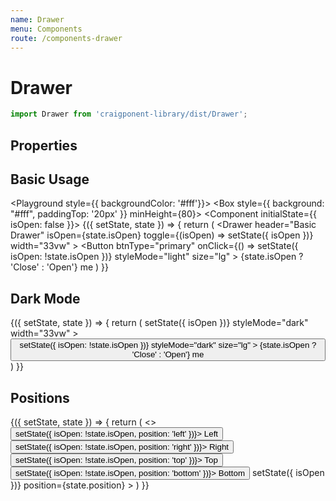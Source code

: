 ```yaml
---
name: Drawer
menu: Components
route: /components-drawer
---
```



# Drawer

```javascript
import Drawer from 'craigponent-library/dist/Drawer';
```

## Properties

<Props of={Drawer} />

## Basic Usage

<Playground style={{ backgroundColor: '#fff'}}>
  <Box style={{ background: "#fff", paddingTop: '20px' }} minHeight={80}>
    <Component initialState={{ isOpen: false }}>
      {({ setState, state }) => {
        return (
          <Row>
            <Drawer
              header="Basic Drawer"
              isOpen={state.isOpen}
              toggle={(isOpen) => setState({ isOpen })}
              width="33vw"
            >
              <Accordion
                title="Open me"
                description="Lorem ipsum dolor sit amet, consectetur adipisicing elit, sed do eiusmod tempor incididunt ut labore et dolore magna aliqua. Ut enim ad minim veniam, quis nostrud exercitation ullamco laboris nisi ut aliquip ex ea commodo consequat. Duis aute irure dolor in reprehenderit in voluptate velit esse cillum dolore eu fugiat nulla pariatur. Excepteur sint occaecat cupidatat non proident, sunt in culpa qui officia deserunt mollit anim id est laborum."
              />
              <Accordion
                title="Open me"
                description="Lorem ipsum dolor sit amet, consectetur adipisicing elit, sed do eiusmod tempor incididunt ut labore et dolore magna aliqua. Ut enim ad minim veniam, quis nostrud exercitation ullamco laboris nisi ut aliquip ex ea commodo consequat. Duis aute irure dolor in reprehenderit in voluptate velit esse cillum dolore eu fugiat nulla pariatur. Excepteur sint occaecat cupidatat non proident, sunt in culpa qui officia deserunt mollit anim id est laborum."
              />
              <Accordion
                title="Open me"
                description="Lorem ipsum dolor sit amet, consectetur adipisicing elit, sed do eiusmod tempor incididunt ut labore et dolore magna aliqua. Ut enim ad minim veniam, quis nostrud exercitation ullamco laboris nisi ut aliquip ex ea commodo consequat. Duis aute irure dolor in reprehenderit in voluptate velit esse cillum dolore eu fugiat nulla pariatur. Excepteur sint occaecat cupidatat non proident, sunt in culpa qui officia deserunt mollit anim id est laborum."
              />
              <Accordion
                title="Open me"
                description="Lorem ipsum dolor sit amet, consectetur adipisicing elit, sed do eiusmod tempor incididunt ut labore et dolore magna aliqua. Ut enim ad minim veniam, quis nostrud exercitation ullamco laboris nisi ut aliquip ex ea commodo consequat. Duis aute irure dolor in reprehenderit in voluptate velit esse cillum dolore eu fugiat nulla pariatur. Excepteur sint occaecat cupidatat non proident, sunt in culpa qui officia deserunt mollit anim id est laborum."
              />
            </Drawer>
            <Button
                btnType="primary"
                onClick={() => setState({ isOpen: !state.isOpen })}
                styleMode="light"
                size="lg"
              >
                {state.isOpen ? 'Close' : 'Open'} me
            </Button>
          </Row>
        )
      }}
    </Component>
  </Box>
</Playground>

## Dark Mode

<Playground>
      <Component initialState={{ isOpen: false }}>
      {({ setState, state }) => {
        return (
          <Row>
            <Drawer
              header="Dark Drawer"
              isOpen={state.isOpen}
              toggle={(isOpen) => setState({ isOpen })}
              styleMode="dark"
              width="33vw"
            >
              <Accordion
                title="Open me"
                description="Lorem ipsum dolor sit amet, consectetur adipisicing elit, sed do eiusmod tempor incididunt ut labore et dolore magna aliqua. Ut enim ad minim veniam, quis nostrud exercitation ullamco laboris nisi ut aliquip ex ea commodo consequat. Duis aute irure dolor in reprehenderit in voluptate velit esse cillum dolore eu fugiat nulla pariatur. Excepteur sint occaecat cupidatat non proident, sunt in culpa qui officia deserunt mollit anim id est laborum."
                styleMode="dark"
              />
              <Accordion
                title="Open me"
                description="Lorem ipsum dolor sit amet, consectetur adipisicing elit, sed do eiusmod tempor incididunt ut labore et dolore magna aliqua. Ut enim ad minim veniam, quis nostrud exercitation ullamco laboris nisi ut aliquip ex ea commodo consequat. Duis aute irure dolor in reprehenderit in voluptate velit esse cillum dolore eu fugiat nulla pariatur. Excepteur sint occaecat cupidatat non proident, sunt in culpa qui officia deserunt mollit anim id est laborum."
                styleMode="dark"
              />
              <Accordion
                title="Open me"
                description="Lorem ipsum dolor sit amet, consectetur adipisicing elit, sed do eiusmod tempor incididunt ut labore et dolore magna aliqua. Ut enim ad minim veniam, quis nostrud exercitation ullamco laboris nisi ut aliquip ex ea commodo consequat. Duis aute irure dolor in reprehenderit in voluptate velit esse cillum dolore eu fugiat nulla pariatur. Excepteur sint occaecat cupidatat non proident, sunt in culpa qui officia deserunt mollit anim id est laborum."
                styleMode="dark"
              />
              <Accordion
                title="Open me"
                description="Lorem ipsum dolor sit amet, consectetur adipisicing elit, sed do eiusmod tempor incididunt ut labore et dolore magna aliqua. Ut enim ad minim veniam, quis nostrud exercitation ullamco laboris nisi ut aliquip ex ea commodo consequat. Duis aute irure dolor in reprehenderit in voluptate velit esse cillum dolore eu fugiat nulla pariatur. Excepteur sint occaecat cupidatat non proident, sunt in culpa qui officia deserunt mollit anim id est laborum."
                styleMode="dark"
              />
            </Drawer>
            <Button
                btnType="primary"
                onClick={() => setState({ isOpen: !state.isOpen })}
                styleMode="dark"
                size="lg"
              >
                {state.isOpen ? 'Close' : 'Open'} me
            </Button>
          </Row>
        )
      }}
    </Component>
</Playground>

## Positions

<Playground>
      <Component initialState={{ isOpen: false, position: 'left' }}>
      {({ setState, state }) => {
         return (
          <>
            <Row>
              <Button size="lg" styleMode="dark" onClick={() => setState({ isOpen: !state.isOpen, position: 'left' })}>
                Left
              </Button>
              <Button size="lg" styleMode="dark" onClick={() => setState({ isOpen: !state.isOpen, position: 'right' })}>
                Right
              </Button>
              <Button size="lg" styleMode="dark" onClick={() => setState({ isOpen: !state.isOpen, position: 'top' })}>
                Top
              </Button>
              <Button size="lg" styleMode="dark" onClick={() => setState({ isOpen: !state.isOpen, position: 'bottom' })}>
                Bottom
              </Button>
            </Row>
            <Drawer
              header={`${state.position} drawer`}
              isOpen={state.isOpen}
              toggle={(isOpen) => setState({ isOpen })}
              position={state.position}
            >
              <Accordion
                title="Open me"
                description="Lorem ipsum dolor sit amet, consectetur adipisicing elit."
              />
              <Accordion
                title="A very, very, very, very, long title to set the width"
                description="Lorem ipsum dolor sit amet, consectetur adipisicing elit."
              />
              <Accordion
                title="Open me"
                description="Lorem ipsum dolor sit amet, consectetur adipisicing elit."
              />
              <Accordion
                title="Open me"
                description="Lorem ipsum dolor sit amet, consectetur adipisicing elit."
              />
            </Drawer>
          </>
        )
      }}
    </Component>
</Playground>